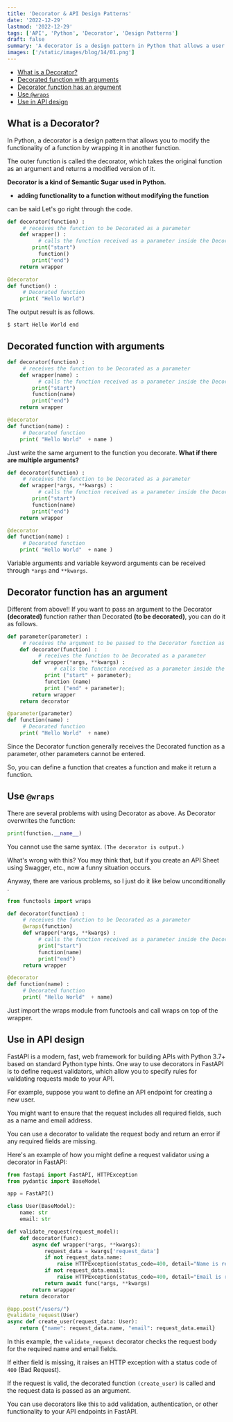 ```yaml
---
title: 'Decorator & API Design Patterns'
date: '2022-12-29'
lastmod: '2022-12-29'
tags: ['API', 'Python', 'Decorator', 'Design Patterns']
draft: false
summary: 'A decorator is a design pattern in Python that allows a user to add new functionality to an existing object without modifying its structure.'
images: ['/static/images/blog/14/01.png']
---
```


- [What is a Decorator?](#what-is-a-decorator)
- [Decorated function with arguments](#decorated-function-with-arguments)
- [Decorator function has an argument](#decorator-function-has-an-argument)
- [Use `@wraps`](#use-wraps)
- [Use in API design](#use-in-api-design)

## **What is a Decorator?**

In Python, a decorator is a design pattern that allows you to modify the functionality of a function by wrapping it in another function.

The outer function is called the decorator, which takes the original function as an argument and returns a modified version of it.

**Decorator is a kind of Semantic Sugar used in Python.**

- **adding functionality to a function without modifying the function**

can be said Let's go right through the code.

```py
def decorator(function) :
     # receives the function to be Decorated as a parameter
	def wrapper() :
          # calls the function received as a parameter inside the Decoration function
		print("start")
          function()
		print("end")
	return wrapper

@decorator
def function() :
     # Decorated function
	print( "Hello World")
```

The output result is as follows.

```shell
$ start Hello World end
```

## **Decorated function with arguments**

```py
def decorator(function) :
     # receives the function to be Decorated as a parameter
	def wrapper(name) :
          # calls the function received as a parameter inside the Decoration function
		print("start")
		function(name)
		print("end")
	return wrapper

@decorator
def function(name) :
     # Decorated function
	print( "Hello World"  + name )
```

Just write the same argument to the function you decorate. **What if there are multiple arguments?**

```py
def decorator(function) :
     # receives the function to be Decorated as a parameter
	def wrapper(*args, **kwargs) :
          # calls the function received as a parameter inside the Decoration function
		print("start")
		function(name)
		print("end")
	return wrapper

@decorator
def function(name) :
     # Decorated function
	print( "Hello World"  + name )
```

Variable arguments and variable keyword arguments can be received through `*args` and `**kwargs`.

## **Decorator function has an argument**

Different from above!! If you want to pass an argument to the Decorator **(decorated)** function rather than Decorated **(to be decorated)**, you can do it as follows.

```py
def parameter(parameter) :
     # receives the argument to be passed to the Decorator function as a parameter
	def decorator(function) :
          # receives the function to be Decorated as a parameter
		def wrapper(*args, **kwargs) :
               # calls the function received as a parameter inside the Decoration function
			print ("start" + parameter);
			function (name)
			print ("end" + parameter);
		return wrapper
	return decorator

@parameter(parameter)
def function(name) :
     # Decorated function
	print( "Hello World"  + name)
```

Since the Decorator function generally receives the Decorated function as a parameter, other parameters cannot be entered.

So, you can define a function that creates a function and make it return a function.

## **Use `@wraps`**

There are several problems with using Decorator as above. As Decorator overwrites the function:

```py
print(function.__name__)
```

You cannot use the same syntax. `(The decorator is output.)`

What's wrong with this? You may think that, but if you create an API Sheet using Swagger, etc., now a funny situation occurs.

Anyway, there are various problems, so I just do it like below unconditionally .

```py
from functools import wraps

def decorator(function) :
     # receives the function to be Decorated as a parameter
     @wraps(function)
     def wrapper(*args, **kwargs) :
          # calls the function received as a parameter inside the Decoration function
          print("start")
          function(name)
          print("end")
     return wrapper

@decorator
def function(name) :
     # Decorated function
     print( "Hello World"  + name)
```

Just import the wraps module from functools and call wraps on top of the wrapper.

## Use in API design

FastAPI is a modern, fast, web framework for building APIs with Python 3.7+ based on standard Python type hints. One way to use decorators in FastAPI is to define request validators, which allow you to specify rules for validating requests made to your API.

For example, suppose you want to define an API endpoint for creating a new user.

You might want to ensure that the request includes all required fields, such as a name and email address.

You can use a decorator to validate the request body and return an error if any required fields are missing.

Here's an example of how you might define a request validator using a decorator in FastAPI:

```py
from fastapi import FastAPI, HTTPException
from pydantic import BaseModel

app = FastAPI()

class User(BaseModel):
    name: str
    email: str

def validate_request(request_model):
    def decorator(func):
        async def wrapper(*args, **kwargs):
            request_data = kwargs['request_data']
            if not request_data.name:
                raise HTTPException(status_code=400, detail="Name is required")
            if not request_data.email:
                raise HTTPException(status_code=400, detail="Email is required")
            return await func(*args, **kwargs)
        return wrapper
    return decorator

@app.post("/users/")
@validate_request(User)
async def create_user(request_data: User):
    return {"name": request_data.name, "email": request_data.email}
```

In this example, the `validate_request` decorator checks the request body for the required name and email fields.

If either field is missing, it raises an HTTP exception with a status code of `400` (Bad Request).

If the request is valid, the decorated function `(create_user)` is called and the request data is passed as an argument.

You can use decorators like this to add validation, authentication, or other functionality to your API endpoints in FastAPI.
